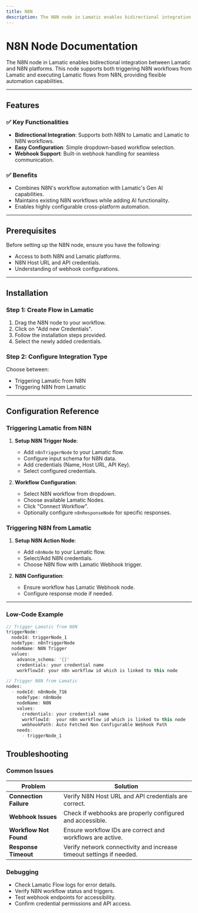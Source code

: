 ```yaml
---
title: N8N
description: The N8N node in Lamatic enables bidirectional integration between Lamatic and N8N platforms. This node supports both triggering N8N workflows from Lamatic and executing Lamatic flows from N8N, providing flexible automation capabilities.
---
```

# N8N Node Documentation

The N8N node in Lamatic enables bidirectional integration between Lamatic and N8N platforms. This node supports both triggering N8N workflows from Lamatic and executing Lamatic flows from N8N, providing flexible automation capabilities.

---

## Features

### ✅ Key Functionalities
- **Bidirectional Integration**: Supports both N8N to Lamatic and Lamatic to N8N workflows.
- **Easy Configuration**: Simple dropdown-based workflow selection.
- **Webhook Support**: Built-in webhook handling for seamless communication.

### ✅ Benefits
- Combines N8N's workflow automation with Lamatic's Gen AI capabilities.
- Maintains existing N8N workflows while adding AI functionality.
- Enables highly configurable cross-platform automation.

---

## Prerequisites

Before setting up the N8N node, ensure you have the following:
- Access to both N8N and Lamatic platforms.
- N8N Host URL and API credentials.
- Understanding of webhook configurations.

---

## Installation

### Step 1: Create Flow in Lamatic
1. Drag the N8N node to your workflow.
2. Click on "Add new Credentials".
3. Follow the installation steps provided.
4. Select the newly added credentials.

### Step 2: Configure Integration Type
Choose between:
- Triggering Lamatic from N8N
- Triggering N8N from Lamatic

---

## Configuration Reference

### Triggering Lamatic from N8N

1. **Setup N8N Trigger Node**:
   - Add `n8nTriggerNode` to your Lamatic flow.
   - Configure input schema for N8N data.
   - Add credentials (Name, Host URL, API Key).
   - Select configured credentials.

2. **Workflow Configuration**:
   - Select N8N workflow from dropdown.
   - Choose available Lamatic Nodes.
   - Click "Connect Workflow".
   - Optionally configure `n8nResponseNode` for specific responses.

### Triggering N8N from Lamatic

1. **Setup N8N Action Node**:
   - Add `n8nNode` to your Lamatic flow.
   - Select/Add N8N credentials.
   - Choose N8N flow with Lamatic Webhook trigger.

2. **N8N Configuration**:
   - Ensure workflow has Lamatic Webhook node.
   - Configure response mode if needed.

---

### Low-Code Example

```js
// Trigger Lamatic from N8N 
triggerNode:
  nodeId: triggerNode_1
  nodeType: n8nTriggerNode
  nodeName: N8N Trigger
  values:
    advance_schema: '{}'
    credentials: your credential name
    workflowId: your n8n workflow id which is linked to this node

// Trigger N8N from Lamatic
nodes:
  - nodeId: n8nNode_716
    nodeType: n8nNode
    nodeName: N8N
    values:
      credentials: your credential name
      workflowId:  your n8n workflow id which is linked to this node
      webhookPath: Auto Fetched Non Configurable Webhook Path
    needs:
      - triggerNode_1
```

## Troubleshooting

### Common Issues

| **Problem**                | **Solution**                                                                                |
|---------------------------|--------------------------------------------------------------------------------------------|
| **Connection Failure**     | Verify N8N Host URL and API credentials are correct.                                       |
| **Webhook Issues**         | Check if webhooks are properly configured and accessible.                                  |
| **Workflow Not Found**     | Ensure workflow IDs are correct and workflows are active.                                  |
| **Response Timeout**       | Verify network connectivity and increase timeout settings if needed.                       |

### Debugging

- Check Lamatic Flow logs for error details.
- Verify N8N workflow status and triggers.
- Test webhook endpoints for accessibility.
- Confirm credential permissions and API access.